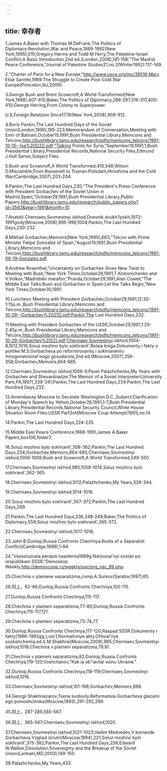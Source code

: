```yaml
---
---
---
```

title: 幸存者
---



1.James A.Baker with Thomas M.DeFrank,The Politics of Diplomacy:Revolution,War and Peace,1989-1992(New York,1995),515;Gregory Harms and Todd M.Ferry,The Palestine-Israel Conflict:A Basic Introduction,2nd ed.(London,2008),141-158;"The Madrid Peace Conference,"Journal of Palestine Studies21,no.2(Winter1992):117-149.

2."Charter of Paris for a New Europe,"http://www.osce.org/mc/39516;Mary Elise Sarotte,1989:The Struggle to Create Post-Cold War Europe(Princeton,NJ,2009).

3.George Bush and Brent Scowcroft,A World Transformed(New York,1998),407-410;Baker,The Politics of Diplomacy,286-287,316-317,400-410;George Herring,From Colony to Superpower:

U.S.Foreign Relations Since1776(New York,2008),908-912.

4.Boris Pankin,The Last Hundred Days of the Soviet Union(London,1996),195-223;Memorandum of Conversation,Meeting with Emir of Bahrain,October15,1991,Bush Presidential Library,Memcons and Telcons,http://bushlibrary.tamu.edu/research/pdfs/memcons_telcons/1991-10-15--Isa%20[[2]].pdf;"Talking Points for Syria,"September19,1991,1,Bush Presidential Library,Presidential Records,National Security Files,Edmund J.Hull Series,Subject Files.

5.Bush and Scowcroft,A World Transformed,410,548;Wilson D.Miscamble,From Roosevelt to Truman:Potsdam,Hiroshima and the Cold War(Cambridge,2007),203-204.

6.Pankin,The Last Hundred Days,230;"The President's Press Conference with President Gorbachev of the Soviet Union in Madrid,Spain,"October29,1991,Bush Presidential Library,Public Papers,http://bushlibrary.tamu.edu/research/public_papers.php?id=3563&year=1991&month=10.

7.Anatolii Cherniaev,Sovmestnyi iskhod.Dnevnik dvukh?pokh,1972-1991gody(Moscow,2008),995-996,1004;Pankin,The Last Hundred Days,230-232.

8.Mikhail Gorbachev,Memoirs(New York,1995),663;"Telcon with Prime Minister Felipe Gonzalez of Spain,"August19,1991,Bush Presidential Library,Memcons and Telcons,http://bushlibrary.tamu.edu/research/pdfs/memcons_telcons/1991-08-19-Gonzalez.pdf.

9.Andrew Rosenthal,"Uncertainty on Gorbachev Gives New Twist to Meeting with Bush,"New York Times,October28,1991;T.Kolesnichenko and V.Volkov,"Madridskii marafon,"Pravda,October29,1991;Alan Cowell,"The Middle East Talks:Bush and Gorbachev in Spain:Let the Talks Begin,"New York Times,October30,1991.

10.Luncheon Meeting with President Gorbachev,October29,1991,12:30-1:15p.m.,Bush Presidential Library,Memcons and Telcons,http://bushlibrary.tamu.edu/research/pdfs/memcons_telcons/1991-10-29--Gorbachev%20[[1]].pdf;Pankin,The Last Hundred Days,232.

11.Meeting with President Gorbachev of the USSR,October29,1991,1:20-2:45p.m.,Bush Presidential Library,Memcons and Telcons,http://bushlibrary.tamu.edu/research/pdfs/memcons_telcons/1991-10-29-Gorbachev%20[2].pdf;Cherniaev,Sovmestnyi iskhod,1004-8,1012,1016;Soiuz mozhno bylo sokhranit'.Belaia kniga.Dokumenty i fakty o politike M.S.Gorbacheva po reformirovaniiu i sokhraneniiu mnogonatsional'nogo gosudarsta,2nd ed.(Moscow,2007),356-358;Gorbachev,Memoirs,664-665.

12.Cherniaev,Sovmestnyi iskhod,1008-9;Pavel Palazhchenko,My Years with Gorbachev and Shevardnadze:The Memoir of a Soviet Interpreter(University Park,PA,1997),339-341;Pankin,The Last Hundred Days,234;Pankin,The Last Hundred Days,232.

13.Amembassy Moscow to Secstate Washington D.C.,Subject:Clarification of Monday's Speech by Yeltsin,October26,1991,1-7,Bush Presidential Library,Presidential Records,National Security Council,White House Situation Room Files:USSR Part3of4Moscow Coup Attempt(1991),no.14.

14.Pankin,The Last Hundred Days,224-235.

15.Middle East Peace Conference,1988-1991,James A.Baker Papers,box106,folder7.

16.Soiuz mozhno bylo sokhranit',358-362;Pankin,The Last Hundred Days,234;Gorbachev,Memoirs,664-665;Cherniaev,Sovmestnyi iskhod,1008-1009;Bush and Scowcroft,A World Transformed,549-550.

17.Cherniaev,Sovmestnyi iskhod,985,1009-1014;Soiuz mozhno bylo sokhranit',362-365.

18.Cherniaev,Sovmestnyi iskhod,1012;Palazhchenko,My Years,339-344.

19.Cherniaev,Sovmestnyi iskhod,1014-1016.

20.Soiuz mozhno bylo sokhranit',367-372;Pankin,The Last Hundred Days,249.

21.Pankin,The Last Hundred Days,236,248-249;Baker,The Politics of Diplomacy,559;Soiuz mozhno bylo sokhranit',365-372.

22.Cherniaev,Sovmestnyi iskhod,1017-1018.

23.John B.Dunlop,Russia Confronts Chechnya:Roots of a Separatist Conflict(Cambridge,1998),1-84.

24."Vsesoiuznaia perepis'naseleniia1989g.Natsional'nyi sostav po respublikam SSSR,"Demoskop Weekly,http://demoscope.ru/weekly/ssp/sng_nac_89.php.

25.Chechnia v plamene separatizma,comp.A.Surkov(Saratov,1997),65.

26.同上，62-66;Dunlop,Russia Confronts Chechnya,100-115.

27.Dunlop,Russia Confronts Chechnya,115-117.

28.Chechnia v plameni separatizma,77-80;Dunlop,Russia Confronts Chechnya,115-117,121.

29.Chechnia v plameni separatizma,73-74,77.

30.Dunlop,Russia Confronts Chechnya,117-120;Raspad SSSR:Dokumenty i fakty(1986-1992gg.),vol.1,Normativnye akty.Ofitsial'nye soobshcheniia,ed.S.M.Shakhrai(Moscow,2009),965;Cherniaev,Sovmestnyi iskhod,1018;Chechnia v plameni separatizma,79,81.

31.Chechnia v plameni separatizma,82;Dunlop,Russia Confronts Chechnya,119-120;Voshchanov,"Kak ia ob"iavlial voinu Ukraine."

32.Dunlop,Russia Confronts Chechnya,118-119;Cherniaev,Sovmestnyi iskhod,1018.

33.Cherniaev,Sovmestnyi iskhod,101-198;Gorbachev,Memoirs,688.

34.Georgii Shakhnazarov,Tsena svobody.Reformatsiia Gorbacheva glazami ego pomoshchnika(Moscow,1993),291-292,299.

35.同上，287-289,565-567.

36.同上，565-567;Cherniaev,Sovmestnyi iskhod,1020.

37.Cherniaev,Sovmestnyi iskhod,1021-1023;Vadim Medvedev,V komande Gorbacheva.Vzgliad iznutri(Moscow,1994),221;Soiuz mozhno bylo sokhranit',375-382;Pankin,The Last Hundred Days,258;Edward W.Walker,Dissolution:Sovereignty and the Breakup of the Soviet Union(Lanham,MD,2003),149-150.

38.Palazhchenko,My Years,433.